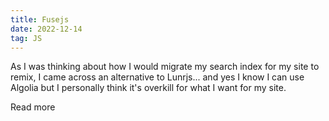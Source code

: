 ```yaml
---
title: Fusejs
date: 2022-12-14
tag: JS
---
```




As I was thinking about how I would migrate my search index for my site to remix, I came across an alternative to Lunrjs... and yes I know I can use Algolia but I personally think it's overkill for what I want for my site.

<TextLink href="https://fusejs.io/">Read more</TextLink>
